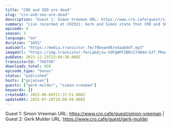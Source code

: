 ```yaml
---
title: "CRO and SEO are dead"
slug: "cro-and-seo-are-dead"
description: "Guest 1: Simon Vreeman URL: https://www.cro.cafe/guest/simon-vreeman | Guest 2: Gerk Mulder URL: https://www.cro.cafe/guest/gerk-mulder"
summary: "Live recorded at CH2021: Gerk and Simon state that CRO and SEO are dead. Long live CRO and SEO?"
episode: 0
season: 3
language: "en"
duration: "1655"
audioUrl: "https://media.transistor.fm/79beae88/e4aab6df.mp3"
imageUrl: "https://img.transistor.fm/LqkAjzw-VdPgWPFZBRxI74B4d-UJ7_PRewz4TtgIDT8/rs:fill:3000:3000:1/q:60/aHR0cHM6Ly9pbWct/dXBsb2FkLXByb2R1/Y3Rpb24udHJhbnNp/c3Rvci5mbS8xMmY5/NDZkMmVhYzQ2M2Vm/MzFmOTIyNmU2NWNm/Mzg3NC5qcGc.webp"
pubDate: 2021-12-23T23:04:38.000Z
transistorId: "760749"
downloads_total: 659
episode_type: "bonus"
status: "published"
hosts: ["gxjansen"]
guests: ["gerk-mulder", "simon-vreeman"]
keywords: []
createdAt: 2025-06-04T21:37:51.000Z
updatedAt: 2025-07-20T18:00:49.000Z
---
```


Guest 1: Simon Vreeman URL: https://www.cro.cafe/guest/simon-vreeman | Guest 2: Gerk Mulder URL: https://www.cro.cafe/guest/gerk-mulder
